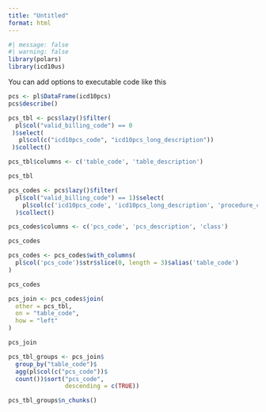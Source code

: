 ```yaml
---
title: "Untitled"
format: html
---
```



```r
#| message: false
#| warning: false
library(polars)
library(icd10us)
```

You can add options to executable code like this 

```r
pcs <- pl$DataFrame(icd10pcs)
pcs$describe()
```


```r
pcs_tbl <- pcs$lazy()$filter(
  pl$col("valid_billing_code") == 0
 )$select(
   pl$col(c("icd10pcs_code", "icd10pcs_long_description"))
 )$collect()

pcs_tbl$columns <- c('table_code', 'table_description')

pcs_tbl
```

```r
pcs_codes <- pcs$lazy()$filter(
  pl$col("valid_billing_code") == 1)$select(
    pl$col(c('icd10pcs_code', 'icd10pcs_long_description', 'procedure_class'))
  )$collect()

pcs_codes$columns <- c('pcs_code', 'pcs_description', 'class')

pcs_codes
```


```r
pcs_codes <- pcs_codes$with_columns(
  pl$col('pcs_code')$str$slice(0, length = 3)$alias('table_code')
)

pcs_codes
```


```r
pcs_join <- pcs_codes$join(
  other = pcs_tbl, 
  on = "table_code",
  how = "left"
)

pcs_join
```




```r
pcs_tbl_groups <- pcs_join$
  group_by("table_code")$
  agg(pl$col(c("pcs_code"))$
  count())$sort("pcs_code", 
                descending = c(TRUE))

pcs_tbl_groups$n_chunks()
```

